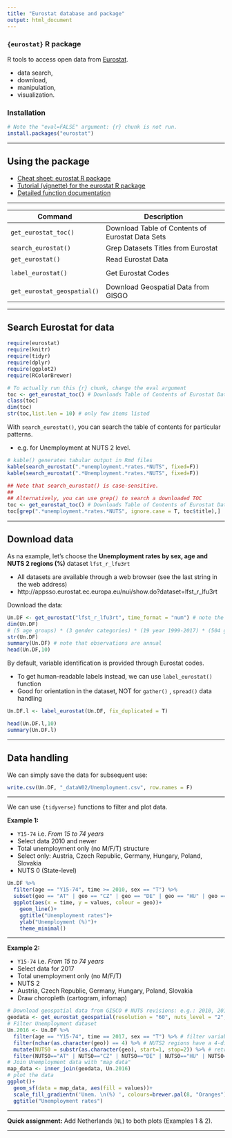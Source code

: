 ---
title: "Eurostat database and package"
output: html_document
---

### `{eurostat}` R package

R tools to access open data from [Eurostat](http://ec.europa.eu/eurostat). 

* data search, 
* download, 
* manipulation, 
* visualization. 


### Installation


```{r install, eval=FALSE, echo=T}
# Note the "eval=FALSE" argument: {r} chunk is not run.
install.packages("eurostat")
```


--- 

## Using the package

* [Cheat sheet: eurostat R package](http://ropengov.github.io/eurostat/articles/cheatsheet.html)
* [Tutorial (vignette) for the eurostat R package](http://ropengov.github.io/eurostat/articles/eurostat_tutorial.html)
* [Detailed function documentation](http://ropengov.github.io/eurostat/reference/index.html)

--- 

| Command              | Description                                          |
|----------------------|------------------------------------------------------|
| `get_eurostat_toc()` | Download Table of Contents of Eurostat Data Sets     |  
| `search_eurostat()`  | Grep Datasets Titles from Eurostat                   |  
| `get_eurostat()`     | Read Eurostat Data                                   |  
|                      |                                                      |
| `label_eurostat()`   | Get Eurostat Codes                                   |  
|                      |                                                      |
| `get_eurostat_geospatial()`   | Download Geospatial Data from GISGO         |  


--- 

## Search Eurostat for data

```{r, echo=T, message=F}
require(eurostat)
require(knitr)
require(tidyr)
require(dplyr)
require(ggplot2)
require(RColorBrewer)
```


```{r, eval=FALSE}
# To actually run this {r} chunk, change the eval argument
toc <- get_eurostat_toc() # Downloads Table of Contents of Eurostat Data Sets
class(toc)
dim(toc)
str(toc,list.len = 10) # only few items listed
```

With `search_eurostat()`, you can search the table of contents for particular patterns. 

* e.g. for Unemployment at NUTS 2 level.


```{r}
# kable() generates tabular output in Rmd files
kable(search_eurostat(".*unemployment.*rates.*NUTS", fixed=F))
kable(search_eurostat(".*Unemployment.*rates.*NUTS", fixed=F))
```

```{r, eval=FALSE, echo=T}
## Note that search_eurostat() is case-sensitive.
##
## Alternatively, you can use grep() to search a downloaded TOC
toc <- get_eurostat_toc() # Downloads Table of Contents of Eurostat Data Sets
toc[grep(".*unemployment.*rates.*NUTS", ignore.case = T, toc$title),]

```


--- 


## Download data

As na example, let's choose the **Unemployment rates by sex, age and NUTS 2 regions (%)** dataset	`lfst_r_lfu3rt`

* All datasets are available through a web browser (see the last string in the web address)
* http://appsso.eurostat.ec.europa.eu/nui/show.do?dataset=lfst_r_lfu3rt

Download the data:

```{r, message=F}
Un.DF <- get_eurostat("lfst_r_lfu3rt", time_format = "num") # note the simplified time format
dim(Un.DF)
# (5 age groups) * (3 gender categories) * (19 year 1999-2017) * (504 geo units) = 143.640
str(Un.DF)
summary(Un.DF) # note that observations are annual
head(Un.DF,10)
```


By default, variable identification is provided through Eurostat codes.

* To get human-readable labels instead, we can use `label_eurostat()` function
* Good for orientation in the dataset, NOT for `gather()` , `spread()` data handling


```{r, echo=T, message=F}
Un.DF.l <- label_eurostat(Un.DF, fix_duplicated = T)
```

```{r}
head(Un.DF.l,10)
summary(Un.DF.l)
```

---

## Data handling

We can simply save the data for subsequent use:


```{r}
write.csv(Un.DF, "_dataW02/Unemployment.csv", row.names = F)
```

----

We can use `{tidyverse}` functions to filter and plot data. 

**Example 1: **

* `Y15-74` i.e.  *From 15 to 74 years*  
* Select data 2010 and newer  
* Total unemployment only (no M/F/T) structure  
* Select only: Austria, Czech Republic, Germany, Hungary, Poland, Slovakia  
* NUTS 0 (State-level)  



```{r}
Un.DF %>% 
  filter(age == "Y15-74", time >= 2010, sex == "T") %>%
  subset(geo == "AT" | geo == "CZ" | geo == "DE" | geo == "HU" | geo == "PL" | geo == "SK") %>% 
  ggplot(aes(x = time, y = values, colour = geo))+
    geom_line()+
    ggtitle("Unemployment rates")+
    ylab("Unemployment (%)")+
    theme_minimal()
```

--- 

**Example 2: **

* `Y15-74` i.e.  *From 15 to 74 years*  
* Select data for 2017  
* Total unemployment only (no M/F/T)  
* NUTS 2  
* Austria, Czech Republic, Germany, Hungary, Poland, Slovakia  
* Draw choropleth (cartogram, infomap)

```{r, echo=T, message=F}
# Download geospatial data from GISCO # NUTS revisions: e.g.: 2010, 2013, 2016.
geodata <- get_eurostat_geospatial(resolution = "60", nuts_level = "2", year = 2016)
# Filter Unemployment dataset
Un.2016 <- Un.DF %>% 
  filter(age == "Y15-74", time == 2017, sex == "T") %>% # filter variables, year, sex
  filter(nchar(as.character(geo)) == 4) %>% # NUTS2 regions have a 4-digit id
  mutate(NUTS0 = substr(as.character(geo), start=1, stop=2)) %>% # retrieve NUTS0 id from NUTS2
  filter(NUTS0=="AT" | NUTS0=="CZ" | NUTS0=="DE" | NUTS0=="HU" | NUTS0=="PL" | NUTS0=="SK")
# Join Unemployment data with "map data"
map_data <- inner_join(geodata, Un.2016)
# plot the data
ggplot()+ 
  geom_sf(data = map_data, aes(fill = values))+
  scale_fill_gradientn('Unem. \n(%) ', colours=brewer.pal(8, "Oranges"))+
  ggtitle("Unemployment rates")
```

---

**Quick assignment:** Add Netherlands (`NL`) to both plots (Examples 1 & 2).

--- 